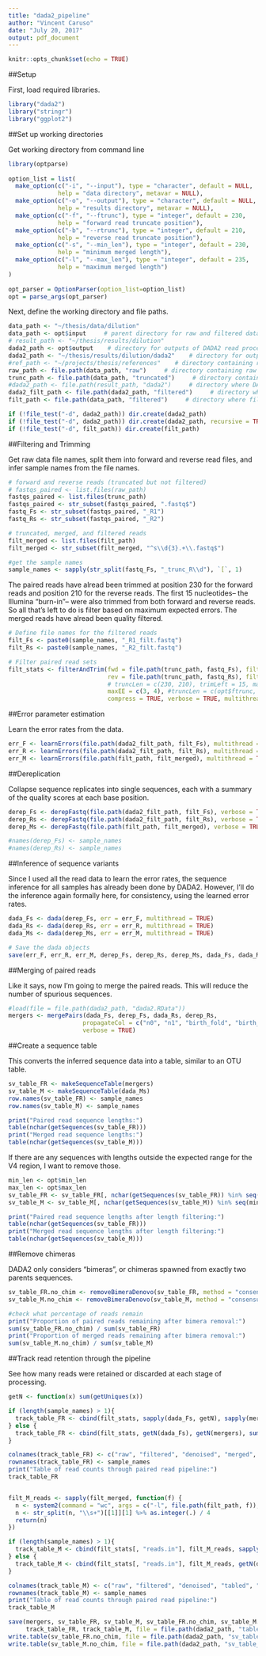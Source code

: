 ```yaml
---
title: "dada2_pipeline"
author: "Vincent Caruso"
date: "July 20, 2017"
output: pdf_document
---
```


```r
knitr::opts_chunk$set(echo = TRUE)
```

##Setup

First, load required libraries.
```r

library("dada2")
library("stringr")
library("ggplot2")

```


##Set up working directories

Get working directory from command line
```r

library(optparse)
 
option_list = list(
  make_option(c("-i", "--input"), type = "character", default = NULL, 
              help = "data directory", metavar = NULL),
  make_option(c("-o", "--output"), type = "character", default = NULL,
              help = "results directory", metavar = NULL),
  make_option(c("-f", "--ftrunc"), type = "integer", default = 230,
              help = "forward read truncate position"),
  make_option(c("-b", "--rtrunc"), type = "integer", default = 210,
              help = "reverse read truncate position"),
  make_option(c("-s", "--min_len"), type = "integer", default = 230, 
              help = "minimum merged length"),
  make_option(c("-l", "--max_len"), type = "integer", default = 235,
              help = "maximum merged length")
)
 
opt_parser = OptionParser(option_list=option_list)
opt = parse_args(opt_parser)

```

Next, define the working directory and file paths.
```r

data_path <- "~/thesis/data/dilution"
data_path <- opt$input     # parent directory for raw and filtered data
# result_path <- "~/thesis/results/dilution"
dada2_path <- opt$output    # directory for outputs of DADA2 read processsing
dada2_path <- "~/thesis/results/dilution/dada2"    # directory for outputs of DADA2 read processsing
#ref_path <- "~/projects/thesis/references"    # directory containing reference databases
raw_path <- file.path(data_path, "raw")     # directory containing raw read files
trunc_path <- file.path(data_path, "truncated")     # directory containing raw read files
#dada2_path <- file.path(result_path, "dada2")     # directory where DADA2 processing results will be stored
dada2_filt_path <- file.path(dada2_path, "filtered")     # directory where filtered reads will be stored
filt_path <- file.path(data_path, "filtered")     # directory where filtered reads will be stored

if (!file_test("-d", dada2_path)) dir.create(dada2_path)
if (!file_test("-d", dada2_path)) dir.create(dada2_path, recursive = TRUE)
if (!file_test("-d", filt_path)) dir.create(filt_path)

```


##Filtering and Trimming

Get raw data file names, split them into forward and reverse read files, and infer sample names from the file names.
```r

# forward and reverse reads (truncated but not filtered)
# fastqs_paired <- list.files(raw_path)
fastqs_paired <- list.files(trunc_path)
fastqs_paired <- str_subset(fastqs_paired, ".fastq$")
fastq_Fs <- str_subset(fastqs_paired, "_R1")
fastq_Rs <- str_subset(fastqs_paired, "_R2")

# truncated, merged, and filtered reads
filt_merged <- list.files(filt_path)
filt_merged <- str_subset(filt_merged, "^s\\d{3}.+\\.fastq$")

#get the sample names
sample_names <- sapply(str_split(fastq_Fs, "_trunc_R\\d"), `[`, 1)

```

The paired reads have alread been trimmed at position 230 for the forward reads and position 210 for the reverse reads. The first 15 nucleotides-- the Illumina "burn-in"-- were also trimmed from both forward and reverse reads. So all that's left to do is filter based on maximum expected errors. The merged reads have alread been quality filtered.
```r

# Define file names for the filtered reads
filt_Fs <- paste0(sample_names, "_R1_filt.fastq")
filt_Rs <- paste0(sample_names, "_R2_filt.fastq")

# Filter paired read sets
filt_stats <- filterAndTrim(fwd = file.path(trunc_path, fastq_Fs), filt = file.path(dada2_filt_path, filt_Fs),
                            rev = file.path(trunc_path, fastq_Rs), filt.rev = file.path(dada2_filt_path, filt_Rs),
                            # truncLen = c(230, 210), trimLeft = 15, maxEE = c(3, 4), truncQ = 2, rm.phix = TRUE,
                            maxEE = c(3, 4), #truncLen = c(opt$ftrunc, opt$rtrunc), trimLeft = 15, truncQ = 2, rm.phix = TRUE,
                            compress = TRUE, verbose = TRUE, multithread = TRUE)

```


##Error parameter estimation

Learn the error rates from the data.
```r

err_F <- learnErrors(file.path(dada2_filt_path, filt_Fs), multithread = TRUE)
err_R <- learnErrors(file.path(dada2_filt_path, filt_Rs), multithread = TRUE)
err_M <- learnErrors(file.path(filt_path, filt_merged), multithread = TRUE)

```


##Dereplication

Collapse sequence replicates into single sequences, each with a summary of the quality scores at each base position.
```r

derep_Fs <- derepFastq(file.path(dada2_filt_path, filt_Fs), verbose = TRUE)
derep_Rs <- derepFastq(file.path(dada2_filt_path, filt_Rs), verbose = TRUE)
derep_Ms <- derepFastq(file.path(filt_path, filt_merged), verbose = TRUE)

#names(derep_Fs) <- sample_names
#names(derep_Rs) <- sample_names

```


##Inference of sequence variants

Since I used all the read data to learn the error rates, the sequence inference for all samples has already been done by DADA2. However, I'll do the inference again formally here, for consistency, using the learned error rates.
```r

dada_Fs <- dada(derep_Fs, err = err_F, multithread = TRUE)
dada_Rs <- dada(derep_Rs, err = err_R, multithread = TRUE)
dada_Ms <- dada(derep_Ms, err = err_M, multithread = TRUE)

# Save the dada objects
save(err_F, err_R, err_M, derep_Fs, derep_Rs, derep_Ms, dada_Fs, dada_Rs, dada_Ms, file = file.path(dada2_path, "dada2.RData"))

```


##Merging of paired reads

Like it says, now I'm going to merge the paired reads. This will reduce the number of spurious sequences.
```r

#load(file = file.path(dada2_path, "dada2.RData"))
mergers <- mergePairs(dada_Fs, derep_Fs, dada_Rs, derep_Rs, 
                     propagateCol = c("n0", "n1", "birth_fold", "birth_ham"), 
                     verbose = TRUE)

```


##Create a sequence table

This converts the inferred sequence data into a table, similar to an OTU table.
```r

sv_table_FR <- makeSequenceTable(mergers)
sv_table_M <- makeSequenceTable(dada_Ms)
row.names(sv_table_FR) <- sample_names
row.names(sv_table_M) <- sample_names

print("Paired read sequence lengths:")
table(nchar(getSequences(sv_table_FR)))
print("Merged read sequence lengths:")
table(nchar(getSequences(sv_table_M)))

```

If there are any sequences with lengths outside the expected range for the V4 region, I want to remove those.
```r

min_len <- opt$min_len
max_len <- opt$max_len
sv_table_FR <- sv_table_FR[, nchar(getSequences(sv_table_FR)) %in% seq(min_len, max_len)]
sv_table_M <- sv_table_M[, nchar(getSequences(sv_table_M)) %in% seq(min_len, max_len)]

print("Paired read sequence lengths after length filtering:")
table(nchar(getSequences(sv_table_FR)))
print("Merged read sequence lengths after length filtering:")
table(nchar(getSequences(sv_table_M)))

```


##Remove chimeras

DADA2 only considers "bimeras", or chimeras spawned from exactly two parents sequences.
```r

sv_table_FR.no_chim <- removeBimeraDenovo(sv_table_FR, method = "consensus", verbose = TRUE)
sv_table_M.no_chim <- removeBimeraDenovo(sv_table_M, method = "consensus", verbose = TRUE)

#check what percentage of reads remain
print("Proportion of paired reads remaining after bimera removal:")
sum(sv_table_FR.no_chim) / sum(sv_table_FR)
print("Proportion of merged reads remaining after bimera removal:")
sum(sv_table_M.no_chim) / sum(sv_table_M)

```


##Track read retention through the pipeline

See how many reads were retained or discarded at each stage of processing.
```r

getN <- function(x) sum(getUniques(x))

if (length(sample_names) > 1){
  track_table_FR <- cbind(filt_stats, sapply(dada_Fs, getN), sapply(mergers, getN), rowSums(sv_table_FR), rowSums(sv_table_FR.no_chim))
} else {
  track_table_FR <- cbind(filt_stats, getN(dada_Fs), getN(mergers), sum(sv_table_FR), sum(sv_table_FR.no_chim))
}

colnames(track_table_FR) <- c("raw", "filtered", "denoised", "merged", "tabled", "non_chim")
rownames(track_table_FR) <- sample_names
print("Table of read counts through paired read pipeline:")
track_table_FR


filt_M_reads <- sapply(filt_merged, function(f) {
  n <- system2(command = "wc", args = c("-l", file.path(filt_path, f)), stdout = TRUE)
  n <- str_split(n, "\\s+")[[1]][1] %>% as.integer(.) / 4
  return(n)
})

if (length(sample_names) > 1){
  track_table_M <- cbind(filt_stats[, "reads.in"], filt_M_reads, sapply(dada_Ms, getN), rowSums(sv_table_M), rowSums(sv_table_M.no_chim))
} else {
  track_table_M <- cbind(filt_stats[, "reads.in"], filt_M_reads, getN(dada_Ms), sum(sv_table_M), sum(sv_table_M.no_chim))
}

colnames(track_table_M) <- c("raw", "filtered", "denoised", "tabled", "non_chim")
rownames(track_table_M) <- sample_names
print("Table of read counts through paired read pipeline:")
track_table_M

save(mergers, sv_table_FR, sv_table_M, sv_table_FR.no_chim, sv_table_M.no_chim,
     track_table_FR, track_table_M, file = file.path(dada2_path, "tables.RData"))
write.table(sv_table_FR.no_chim, file = file.path(dada2_path, "sv_table_FR.no_chim.txt"), quote = FALSE, sep = "\t")
write.table(sv_table_M.no_chim, file = file.path(dada2_path, "sv_table_M.no_chim.txt"), quote = FALSE, sep = "\t")

```

